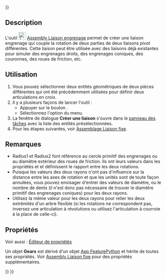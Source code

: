 <languages/>

{{UnfinishedDocu{{#translation:}}}}

{{Docnav/fr
|[[Assembly_CreateJointScrew/fr|Liaison hélicoïdale]]
|[[Assembly_CreateJointBelt/fr|Liaison courroie]]
|[[Assembly_Workbench/fr|Atelier Assembly]]
|IconL=Assembly_CreateJointScrew.svg
|IconR=Assembly_CreateJointBelt.svg
|IconC=Workbench_Assembly.svg
}}

<div class="mw-translate-fuzzy">
{{GuiCommand/fr
|Name=Assembly CreateJointGears
|Name/fr=Assembly Liaison courroie
|MenuLocation=Assemblage → Créer une liaison engrenage/courroie → Créer une liaison engrenage
|Workbenches=[[Assembly_Workbench/fr|Assembly]]
|Shortcut=
|Version=1.0
|SeeAlso=
}}
</div>

==Description==

L'outil [[Image:Assembly_CreateJointGears.svg|24px]] [[Assembly_CreateJointGears/fr|Assembly Liaison engrenage]] permet de créer une liaison engrenage qui couple la rotation de deux parties de deux liaisons pivot différentes. Cette liaison peut être utilisée avec des liaisons déjà existantes pour simuler des engrenages droits, des engrenages coniques, des couronnes, des roues de friction, etc.

<span id="Usage"></span>
==Utilisation==

<div class="mw-translate-fuzzy">
# Vous pouvez sélectionner deux entités géométriques de deux pièces différentes qui ont été précédemment utilisées pour définir deux articulations en croix.
# Il y a plusieurs façons de lancer l'outil :
#* Appuyer sur le bouton {{Button|[[Image:Assembly_CreateJointGears.svg|16px]] [[Assembly_CreateJointGears/fr|Créer une liaison engrenage]]}}.
#* Sélectionnez l'option {{MenuCommand|Assemblage → Créer une liaison engrenage/courroie → [[Image:Assembly_CreateJointGears.svg|16px]] Créer une liaison engrenage}} du menu.
# La fenêtre de dialogue '''Créer une liaison''' s'ouvre dans le [[Task_panel/fr|panneau des tâches]] avec la liste des entités présélectionnées.
# Pour les étapes suivantes, voir [[Assembly_CreateJointFixed/fr#Utilisation|Assemblage Liaison fixe]].
</div>

<span id="Notes"></span>
==Remarques==

* Radius1 et Radius2 font référence au cercle primitif des engrenages ou au diamètre extérieur des roues de friction. Ils ont leurs valeurs dans les propriétés {{PropertyData|Distance}} et {{PropertyData|Distance2}} et définissent le rapport entre les deux rotations. 
* Puisque les valeurs des deux rayons n'ont pas d'influence sur la distance entre les axes de rotation et que les unités sont de toute façon annulées, vous pouvez envisager d'entrer des valeurs de diamètre, ou le nombre de dents (il n'est donc pas nécessaire de trouver le diamètre primitif des engrenages coniques) pour les deux rayons. 
* Utilisez la même valeur pour les deux rayons pour relier les deux extrémités d'un arbre flexible (si les rotations ne correspondent pas, inversez une articulation à révolutions ou utilisez l'articulation à courroie à la place de celle-ci).

<span id="Properties"></span>
==Propriétés==

Voir aussi : [[Property_editor/fr|Éditeur de propriétés]]

Un objet '''Gears''' est dérivé d'un objet [[App_FeaturePython/fr|App FeaturePython]] et hérite de toutes ses propriétés. Voir [[Assembly_CreateJointFixed/fr#Propriétés|Assembly Liaison fixe]] pour des propriétés supplémentaires.


{{Docnav/fr
|[[Assembly_CreateJointScrew/fr|Liaison hélicoïdale]]
|[[Assembly_CreateJointBelt/fr|Liaison courroie]]
|[[Assembly_Workbench/fr|Atelier Assembly]]
|IconL=Assembly_CreateJointScrew.svg
|IconR=Assembly_CreateJointBelt.svg
|IconC=Workbench_Assembly.svg
}}

{{Assembly_Tools_navi{{#translation:}}}}
{{Userdocnavi{{#translation:}}}}